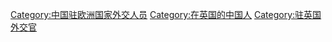 [[Category:中国驻欧洲国家外交人员|Category:中国驻欧洲国家外交人员]]
[[Category:在英国的中国人|Category:在英国的中国人]]
[[Category:驻英国外交官|Category:驻英国外交官]]